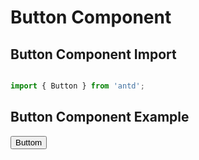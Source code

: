 
<Meta title="Components/Button/Primary Button" component={Button} />

# Button Component
## Button Component Import

```jsx

import { Button } from 'antd';


```

## Button Component Example
<Canvas>
  <Button
    type = 'primary'
    onClick = {console.log} 
    size = 'middle'
  >Buttom</Button>
</Canvas>

